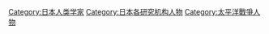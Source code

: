 [[Category:日本人类学家|Category:日本人类学家]]
[[Category:日本各研究机构人物|Category:日本各研究机构人物]]
[[Category:太平洋戰爭人物|Category:太平洋戰爭人物]]